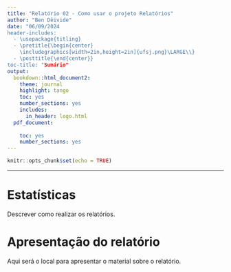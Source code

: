 ```yaml
---
title: "Relatório 02 - Como usar o projeto Relatórios"
author: "Ben Dêivide"
date: "06/09/2024
header-includes:
  - \usepackage{titling}
  - \pretitle{\begin{center}
    \includegraphics[width=2in,height=2in]{ufsj.png}\LARGE\\}
  - \posttitle{\end{center}}
toc-title: "Sumário"
output:
  bookdown::html_document2: 
    theme: journal
    highlight: tango
    toc: yes
    number_sections: yes
    includes:
      in_header: logo.html
  pdf_document:
    
    toc: yes
    number_sections: yes
---
```


```r
knitr::opts_chunk$set(echo = TRUE)
```
--- 

# Estatísticas

Descrever como realizar os relatórios.

# Apresentação do relatório

Aqui será o local para apresentar o material sobre o relatório.

